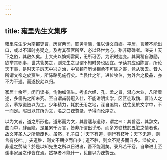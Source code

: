 ```yaml
---
---
---
```

title: 雍里先生文集序
---



雍里先生少为南都吏曹，历官两司，职务清简，惟以诗文自娱。平居，言若不能出口，或以不知时务疑之。及考其莅官所至，必以经世为心，殆非碌碌者。嗟夫！天下之俗，其敝久矣。士大夫以媕婀雷同，无所可否，为识时达变。其间稍自激励，欲举其职事，世共訾笑之，则先生之见谓不知时务也固宜。予读其应诏陈言，所论天下事，是时天子厉志中兴之治，中官镇守历世相承不可除之害，竟从罢去。昔人所谓文帝之於贾生，所陈略见施行矣。当强仕之年，进位牧伯，为外台之极品，亦不为不遇。而遂投劾以归。

家居十余年，闭门读书，恂恂如儒生。考求六经、孔、孟之旨，潜心大业，凡所着述，多儒先之所未究。至自谓甫弱冠入仕，不能讲明实学，区区徒取魏、晋诗人之余，摹拟锻链以为工。少年精力，耗於无用之地，深自追悔，往往见於文字中，不一而足。暇日以其所为文，名之曰疣赘录。予得而论序之。

以为文者，道之所形也。道形而为文，其言适与道称，谓之曰：其旨远，其辞文，曲而中，肆而隐，是虽累千万言，皆非所谓出乎形，而多方骈枝於五脏之情者也。故文非圣人之所能废也。虽然，孔子曰：「天下有道，则行有枝叶；天下无道，则言有枝叶。」夫道胜，则文不期少而自少；道不胜，则文不期多而自多。溢於文，非道之赘哉？於是以知先生之所以日进者，吾不能测矣。录凡若干卷，自举进士至谢事家居之作皆在焉。然存者不能什一，犹自以为疣赘云。